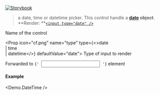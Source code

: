 
[![Storybook](https://img.shields.io/badge/Storybook-%23E06A8C?style=flat-square&logo=storybook&labelColor=%23ececec)](https://master--6181962da34217003a0d0018.chromatic.com?path=/story/controls-datetime--type-date)

> a date, time or datetime picker. This control handle a **[date](https://developer.mozilla.org/en-US/docs/Web/JavaScript/Reference/Global_Objects/Date) object**. <br />
> **Render: **[`<input type="date" />`](https://developer.mozilla.org/en-US/docs/Web/HTML/Element/input/date)

<Props>
  <Prop icon="cf.png" name="name" type="string" required>
    Name of the control
  </Prop>

  <Prop icon="cf.png" name="type" type={<>date<br />| time<br />| datetime</>} defaultValue="date">
    Type of input to render
  </Prop>

  <Prop icon="react.png" name="{...props}" type="object">
    Forwarded to <code>{' <input /> '}</code> element
  </Prop>
</Props>

#### Example
<Demo.DateTime />